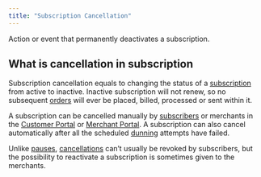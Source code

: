 ```yaml
---
title: "Subscription Cancellation"
---
```


<Info>

Action or event that permanently deactivates a subscription.

</Info>

## What is cancellation in subscription

Subscription cancellation equals to changing the status of a [subscription](/glossary/subscription) from active to inactive. Inactive subscription will not renew, so no subsequent [orders](/glossary/subscription-orders) will ever be placed, billed, processed or sent within it.

A subscription can be cancelled manually by [subscribers](/glossary/subscribers) or merchants in the [Customer Portal](/glossary/customer-portal) or [Merchant Portal](/glossary/merchant-portal). A subscription can also cancel automatically after all the scheduled [dunning](/glossary/dunning) attempts have failed.

Unlike [pauses](/glossary/subscription-pause), [cancellations](/glossary/subscription-cancellation) can’t usually be revoked by subscribers, but the possibility to reactivate a subscription is sometimes given to the merchants.
